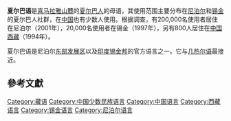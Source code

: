 {{expand|time=2015-05-25T02:47:07+00:00}}
{{Infobox language
|name=夏尔巴语
|states=[[尼泊尔|尼泊尔]]、[[中国|中国]]、[[锡金|锡金]]
|ethnicity=[[夏尔巴人|夏尔巴人]]
|speakers={{sigfig|168,800|2}} 
|date=2001年及2011年调查
|ref=e18
|nation= {{flag|Nepal}} [[东部发展区|东部发展区]]
         {{flag|India}} [[锡金邦|锡金邦]]
|familycolor=Sino-Tibetan
|fam1=[[汉藏语系|汉藏语系]]
|fam2=[[藏-喜马拉雅语群|藏-喜马拉雅语群]]?
|fam3=[[藏语群|藏语群]]
|fam4=[[藏语|中部藏语群]]
|fam5=夏尔巴-几热尔语群 
|iso3=xsr
|glotto=sher1255
|glottorefname=Sherpa
|vitality=v
}}
'''夏尔巴语'''是[[喜马拉雅山|喜马拉雅山麓]]的[[夏尔巴人|夏尔巴人]]的母语，其使用范围主要分布在[[尼泊尔|尼泊尔]]和[[锡金|锡金]]的夏尔巴人社群，在[[中国|中国]]也有少数人使用。根据调查，有200,000名使用者居住在尼泊尔（2001年），20,000名使用者在锡金（1997年），另有800人居住在[[中国|中国]][[西藏|西藏]]（1994年）。

夏尔巴语是尼泊尔[[尼泊尔的发展区|东部发展区]]以及[[印度|印度]][[锡金邦|锡金邦]]的官方语言之一。它与[[几热尔语|几热尔语]]最接近。

==參考文獻==
{{Reflist}}

{{印度语言}}

[[Category:藏语|Category:藏语]]
[[Category:中国少数民族语言|Category:中国少数民族语言]]
[[Category:中国语言|Category:中国语言]]
[[Category:西藏语言|Category:西藏语言]]
[[Category:锡金语言|Category:锡金语言]]
[[Category:尼泊尔语言|Category:尼泊尔语言]]
